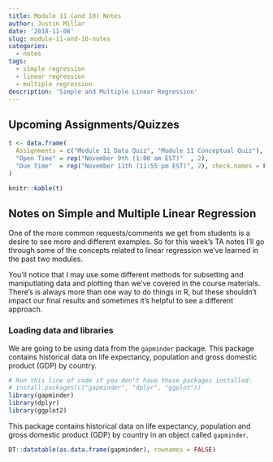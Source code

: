 ```yaml
---
title: Module 11 (and 10) Notes
author: Justin Millar
date: '2018-11-08'
slug: module-11-and-10-notes
categories:
  - notes
tags:
  - simple regression
  - linear regression
  - multiple regression
description: 'Simple and Multiple Linear Regression'
---
```


## Upcoming Assignments/Quizzes

```r

t <- data.frame(
  Assignments = c("Module 11 Data Quiz", "Module 11 Conceptual Quiz"),
  "Open Time" = rep("November 9th (1:00 am EST)"  , 2),
  "Due Time"  = rep("November 11th (11:55 pm EST)", 2), check.names = F
)

knitr::kable(t)
```

## Notes on Simple and Multiple Linear Regression

One of the more common requests/comments we get from students is a desire to see more and different examples. So for this week's TA notes I'll go through some of the concepts related to linear regression we've learned in the past two modules. 

You'll notice that I may use some different methods for subsetting and maniputlating data and plotting than we've covered in the course materials. There's is always more than one way to do things in R, but these shouldn't impact our final results and sometimes it's helpful to see a different approach. 

### Loading data and libraries

We are going to be using data from the `gapminder` package. This package contains historical data on life expectancy, population and gross domestic product (GDP) by country. 

```r
# Run this line of code if you don't have these packages installed:
# install.packages(c("gapminder", "dplyr", "ggplot"))
library(gapminder)
library(dplyr)
library(ggplot2)
```

This package contains historical data on life expectancy, population and gross domestic product (GDP) by country in an object called `gapminder`.

```r
DT::datatable(as.data.frame(gapminder), rownames = FALSE)
```























